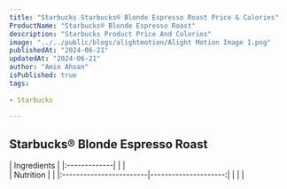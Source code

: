 ```yaml
---
title: "Starbucks Starbucks® Blonde Espresso Roast Price & Calories"
ProductName: "Starbucks® Blonde Espresso Roast" 
description: "Starbucks Product Price And Colories"
image: "../../public/blogs/alightmotion/Alight Motion Image 1.png"
publishedAt: "2024-06-21"
updatedAt: "2024-06-21"
author: "Amin Ahsan"
isPublished: true
tags:
 
- Starbucks
      
---
```


## Starbucks® Blonde Espresso Roast 
  
<div className="tables-container">
  <div className="table-wrapper">
    | Ingredients  |
    |:-------------|
    |              |

  </div>
  <div className="table-wrapper">
    | Nutrition               |                      |  
    |:------------------------|---------------------:|
    |                         |                      |
  </div>
</div>
<style jsx>{`
  .tables-container {
    display: flex;
    flex-direction: row;
    gap: 30px;
  }
  .table-wrapper {
    width: 500px; /* Adjust as needed */
  }
  @media (max-width: 768px) {
    .tables-container {
      flex-direction: column;
      gap: 0px; /* Adjust as needed */
    }
    .table-wrapper {
      width: 100%; /* Adjust as needed */
    }
  }
`}</style>
